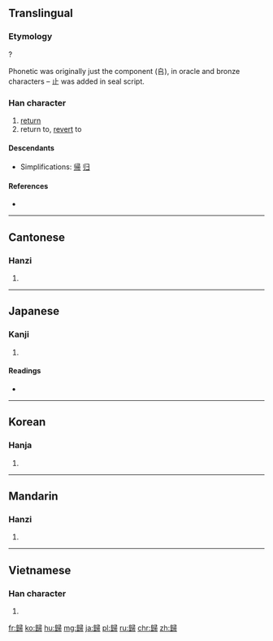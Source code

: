 {{also|帰|归}}
==Translingual==
{{ja-forms|[[帰]]|[[归]]|歸}}

===Etymology===
{{Han compound|追|帚|ls=psc|c1=p|c2=s}} ?

Phonetic was originally just the component (𠂤), in oracle and bronze characters – 止 was added in seal script.

===Han character===
{{Han char|rn=77|rad=止|as=14|sn=18|four=2712<sub>7</sub>|canj=竹一尸一月 (HMSMB)|ids=⿰⿱[[𠂤]][[止]][[帚]]}}

# [[return]]
# return to, [[revert]] to

====Descendants====
* Simplifications: [[帰]] [[归]]

====References====
* {{Han ref|kx=0578.070|dkj=16349|dj=0968.180|hdz=21446.150|uh=6B78|ud=27512|bh=C26B|bd=49771}}

----

==Cantonese==

===Hanzi===
{{yue-hanzi|jyut=|y=gwai1|sim=归}}

# {{defn|lang=yue|sort=止14}}

----

==Japanese==

===Kanji===
{{ja-kanji|grade=|rs=止14}}

# {{defn|lang=ja|sort=止14}}

====Readings====
* {{ja-readings|on=[[き]] (ki), [[ぎ]] (gi)|kun=[[とつぐ]] (totsugu), [[ゆく]] (yuku), [[かえる]] (kaeru)}}

----

==Korean==

===Hanja===
{{ko-hanja|hangeul=[[귀]], [[궤]]|eumhun=|rv=gwi, gwe|mr=kwi, kwe|y=kwi, kwey}}

# {{defn|lang=ko|sort=止14}}

----

==Mandarin==

===Hanzi===
{{cmn-hanzi|sim=归|pin=[[guī]] ([[gui1]])|wg=kuei<sup>1</sup>}}

# {{defn|lang=cmn|sort=止14}}

----

==Vietnamese==

===Han character===
{{vi-hantu|[[quy]], [[qui]]|rs=止14}}

# {{defn|lang=vi|sort=止14}}

[[fr:歸]]
[[ko:歸]]
[[hu:歸]]
[[mg:歸]]
[[ja:歸]]
[[pl:歸]]
[[ru:歸]]
[[chr:歸]]
[[zh:歸]]